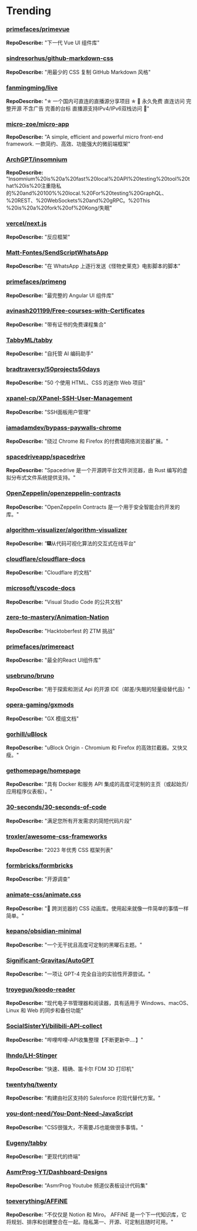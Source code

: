 # Trending

### [primefaces/primevue](https://github.com/primefaces/primevue)
**RepoDescribe:** "下一代 Vue UI 组件库"
  

### [sindresorhus/github-markdown-css](https://github.com/sindresorhus/github-markdown-css)
**RepoDescribe:** "用最少的 CSS 复制 GitHub Markdown 风格"
  

### [fanmingming/live](https://github.com/fanmingming/live)
**RepoDescribe:** "✯ 一个国内可直连的直播源分享项目 ✯ 🔕 永久免费 直连访问 完整开源 不含广告 完善的台标 直播源支持IPv4/IPv6双栈访问 🔕"
  

### [micro-zoe/micro-app](https://github.com/micro-zoe/micro-app)
**RepoDescribe:** "A simple, efficient and powerful micro front-end framework. 一款简约、高效、功能强大的微前端框架"
  

### [ArchGPT/insomnium](https://github.com/ArchGPT/insomnium)
**RepoDescribe:** "Insomnium%20is%20a%20fast%20local%20API%20testing%20tool%20that%20is%20注重隐私的%20and%20100%%20local.%20For%20testing%20GraphQL、%20REST、%20WebSockets%20and%20gRPC。%20This %20is%20a%20fork%20of%20Kong/失眠"
  

### [vercel/next.js](https://github.com/vercel/next.js)
**RepoDescribe:** "反应框架"
  

### [Matt-Fontes/SendScriptWhatsApp](https://github.com/Matt-Fontes/SendScriptWhatsApp)
**RepoDescribe:** "在 WhatsApp 上逐行发送《怪物史莱克》电影脚本的脚本"
  

### [primefaces/primeng](https://github.com/primefaces/primeng)
**RepoDescribe:** "最完整的 Angular UI 组件库"
  

### [avinash201199/Free-courses-with-Certificates](https://github.com/avinash201199/Free-courses-with-Certificates)
**RepoDescribe:** "带有证书的免费课程集合"
  

### [TabbyML/tabby](https://github.com/TabbyML/tabby)
**RepoDescribe:** "自托管 AI 编码助手"
  

### [bradtraversy/50projects50days](https://github.com/bradtraversy/50projects50days)
**RepoDescribe:** "50 个使用 HTML、CSS 的迷你 Web 项目"
  

### [xpanel-cp/XPanel-SSH-User-Management](https://github.com/xpanel-cp/XPanel-SSH-User-Management)
**RepoDescribe:** "SSH面板用户管理"
  

### [iamadamdev/bypass-paywalls-chrome](https://github.com/iamadamdev/bypass-paywalls-chrome)
**RepoDescribe:** "绕过 Chrome 和 Firefox 的付费墙网络浏览器扩展。"
  

### [spacedriveapp/spacedrive](https://github.com/spacedriveapp/spacedrive)
**RepoDescribe:** "Spacedrive 是一个开源跨平台文件浏览器，由 Rust 编写的虚拟分布式文件系统提供支持。"
  

### [OpenZeppelin/openzeppelin-contracts](https://github.com/OpenZeppelin/openzeppelin-contracts)
**RepoDescribe:** "OpenZeppelin Contracts 是一个用于安全智能合约开发的库。"
  

### [algorithm-visualizer/algorithm-visualizer](https://github.com/algorithm-visualizer/algorithm-visualizer)
**RepoDescribe:** "🎆从代码可视化算法的交互式在线平台"
  

### [cloudflare/cloudflare-docs](https://github.com/cloudflare/cloudflare-docs)
**RepoDescribe:** "Cloudflare 的文档"
  

### [microsoft/vscode-docs](https://github.com/microsoft/vscode-docs)
**RepoDescribe:** "Visual Studio Code 的公共文档"
  

### [zero-to-mastery/Animation-Nation](https://github.com/zero-to-mastery/Animation-Nation)
**RepoDescribe:** "Hacktoberfest 的 ZTM 挑战"
  

### [primefaces/primereact](https://github.com/primefaces/primereact)
**RepoDescribe:** "最全的React UI组件库"
  

### [usebruno/bruno](https://github.com/usebruno/bruno)
**RepoDescribe:** "用于探索和测试 Api 的开源 IDE（邮差/失眠的轻量级替代品）"
  

### [opera-gaming/gxmods](https://github.com/opera-gaming/gxmods)
**RepoDescribe:** "GX 模组文档"
  

### [gorhill/uBlock](https://github.com/gorhill/uBlock)
**RepoDescribe:** "uBlock Origin - Chromium 和 Firefox 的高效拦截器。又快又瘦。"
  

### [gethomepage/homepage](https://github.com/gethomepage/homepage)
**RepoDescribe:** "具有 Docker 和服务 API 集成的高度可定制的主页（或起始页/应用程序仪表板）。"
  

### [30-seconds/30-seconds-of-code](https://github.com/30-seconds/30-seconds-of-code)
**RepoDescribe:** "满足您所有开发需求的简短代码片段"
  

### [troxler/awesome-css-frameworks](https://github.com/troxler/awesome-css-frameworks)
**RepoDescribe:** "2023 年优秀 CSS 框架列表"
  

### [formbricks/formbricks](https://github.com/formbricks/formbricks)
**RepoDescribe:** "开源调查"
  

### [animate-css/animate.css](https://github.com/animate-css/animate.css)
**RepoDescribe:** "🍿 跨浏览器的 CSS 动画库。使用起来就像一件简单的事情一样简单。"
  

### [kepano/obsidian-minimal](https://github.com/kepano/obsidian-minimal)
**RepoDescribe:** "一个无干扰且高度可定制的黑曜石主题。"
  

### [Significant-Gravitas/AutoGPT](https://github.com/Significant-Gravitas/AutoGPT)
**RepoDescribe:** "一项让 GPT-4 完全自治的实验性开源尝试。"
  

### [troyeguo/koodo-reader](https://github.com/troyeguo/koodo-reader)
**RepoDescribe:** "现代电子书管理器和阅读器，具有适用于 Windows、macOS、Linux 和 Web 的同步和备份功能"
  

### [SocialSisterYi/bilibili-API-collect](https://github.com/SocialSisterYi/bilibili-API-collect)
**RepoDescribe:** "哔哩哔哩-API收集整理【不断更新中....】"
  

### [lhndo/LH-Stinger](https://github.com/lhndo/LH-Stinger)
**RepoDescribe:** "快速、精确、笛卡尔 FDM 3D 打印机"
  

### [twentyhq/twenty](https://github.com/twentyhq/twenty)
**RepoDescribe:** "构建由社区支持的 Salesforce 的现代替代方案。"
  

### [you-dont-need/You-Dont-Need-JavaScript](https://github.com/you-dont-need/You-Dont-Need-JavaScript)
**RepoDescribe:** "CSS很强大，不需要JS也能做很多事情。"
  

### [Eugeny/tabby](https://github.com/Eugeny/tabby)
**RepoDescribe:** "更现代的终端"
  

### [AsmrProg-YT/Dashboard-Designs](https://github.com/AsmrProg-YT/Dashboard-Designs)
**RepoDescribe:** "AsmrProg Youtube 频道仪表板设计代码集"
  

### [toeverything/AFFiNE](https://github.com/toeverything/AFFiNE)
**RepoDescribe:** "不仅仅是 Notion 和 Miro。 AFFiNE 是一个下一代知识库，它将规划、排序和创建整合在一起。隐私第一、开源、可定制且随时可用。"
  